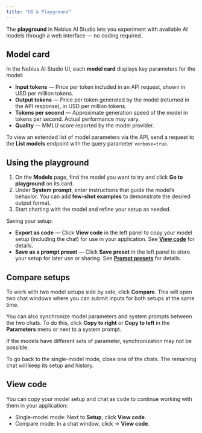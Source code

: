 ```yaml
---
title: "UI & Playground"
---
```


The **playground** in Nebius AI Studio lets you experiment with available AI models through a web interface — no coding required.

## Model card

In the Nebius AI Studio UI, each **model card** displays key parameters for the model:

- **Input tokens** — Price per token included in an API request, shown in USD per million tokens.
- **Output tokens** — Price per token generated by the model (returned in the API response), in USD per million tokens.
- **Tokens per second** — Approximate generation speed of the model in tokens per second. Actual performance may vary.
- **Quality** — MMLU score reported by the model provider.

To view an extended list of model parameters via the API, send a request to the **List models** endpoint with the query parameter `verbose=true`.

## Using the playground

1. On the **Models** page, find the model you want to try and click **Go to playground** on its card.
2. Under **System prompt**, enter instructions that guide the model’s behavior. You can add **few-shot examples** to demonstrate the desired output format.
3. Start chatting with the model and refine your setup as needed.

Saving your setup:

- **Export as code** — Click **View code** in the left panel to copy your model setup (including the chat) for use in your application. See [**View code**](#) for details.
- **Save as a prompt preset** — Click **Save preset** in the left panel to store your setup for later use or sharing. See [**Prompt presets**](#) for details.

## **Compare setups**

To work with two model setups side by side, click **Compare**. This will open two chat windows where you can submit inputs for both setups at the same time.

You can also synchronize model parameters and system prompts between the two chats. To do this, click **Copy to right** or **Copy to left** in the **Parameters** menu or next to a system prompt.

<Note>
  If the models have different sets of parameter, synchronization may not be possible.
</Note>

To go back to the single-model mode, close one of the chats. The remaining chat will keep its setup and history.

## **View code**

You can copy your model setup and chat as code to continue working with them in your application:

- Single-model mode: Next to **Setup**, click **View code**.
- Compare mode: In a chat window, click → **View code**.